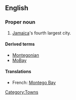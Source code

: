 ==English==

===Proper noun===
{{en-proper noun|sg=[[Montego]] [[bay|Bay]]}}

# [[Jamaica]]'s fourth largest city.

====Derived terms====
* [[Montegonian]]
* [[MoBay]] {{qualifier|abbreviation}}

====Translations====
{{trans-top}}
* French: [[#French|Montego Bay]]
{{trans-mid}}
{{trans-bottom}}

[[Category:Towns]]